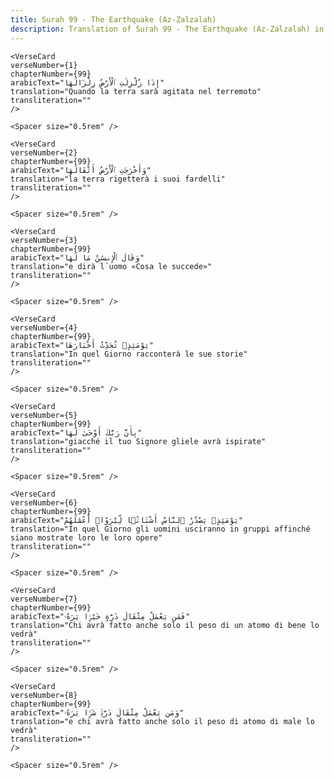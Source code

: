 ```yaml
---
title: Surah 99 - The Earthquake (Az-Zalzalah)  
description: Translation of Surah 99 - The Earthquake (Az-Zalzalah) in Italian-piccardo
---
```







    <VerseCard 
    verseNumber={1}
    chapterNumber={99}
    arabicText="إِذَا زُلْزِلَتِ ٱلْأَرْضُ زِلْزَالَهَا"
    translation="Quando la terra sarà agitata nel terremoto"
    transliteration=""
    />

    <Spacer size="0.5rem" />
                
    <VerseCard 
    verseNumber={2}
    chapterNumber={99}
    arabicText="وَأَخْرَجَتِ ٱلْأَرْضُ أَثْقَالَهَا"
    translation="la terra rigetterà i suoi fardelli"
    transliteration=""
    />

    <Spacer size="0.5rem" />
                
    <VerseCard 
    verseNumber={3}
    chapterNumber={99}
    arabicText="وَقَالَ ٱلْإِنسَٰنُ مَا لَهَا"
    translation="e dirà l´uomo «Cosa le succede»"
    transliteration=""
    />

    <Spacer size="0.5rem" />
                
    <VerseCard 
    verseNumber={4}
    chapterNumber={99}
    arabicText="يَوْمَئِذٍۢ تُحَدِّثُ أَخْبَارَهَا"
    translation="In quel Giorno racconterà le sue storie"
    transliteration=""
    />

    <Spacer size="0.5rem" />
                
    <VerseCard 
    verseNumber={5}
    chapterNumber={99}
    arabicText="بِأَنَّ رَبَّكَ أَوْحَىٰ لَهَا"
    translation="giacché il tuo Signore gliele avrà ispirate"
    transliteration=""
    />

    <Spacer size="0.5rem" />
                
    <VerseCard 
    verseNumber={6}
    chapterNumber={99}
    arabicText="يَوْمَئِذٍۢ يَصْدُرُ ٱلنَّاسُ أَشْتَاتًۭا لِّيُرَوْا۟ أَعْمَٰلَهُمْ"
    translation="In quel Giorno gli uomini usciranno in gruppi affinché siano mostrate loro le loro opere"
    transliteration=""
    />

    <Spacer size="0.5rem" />
                
    <VerseCard 
    verseNumber={7}
    chapterNumber={99}
    arabicText="فَمَن يَعْمَلْ مِثْقَالَ ذَرَّةٍ خَيْرًۭا يَرَهُۥ"
    translation="Chi avrà fatto anche solo il peso di un atomo di bene lo vedrà"
    transliteration=""
    />

    <Spacer size="0.5rem" />
                
    <VerseCard 
    verseNumber={8}
    chapterNumber={99}
    arabicText="وَمَن يَعْمَلْ مِثْقَالَ ذَرَّةٍۢ شَرًّۭا يَرَهُۥ"
    translation="e chi avrà fatto anche solo il peso di atomo di male lo vedrà"
    transliteration=""
    />

    <Spacer size="0.5rem" />
                